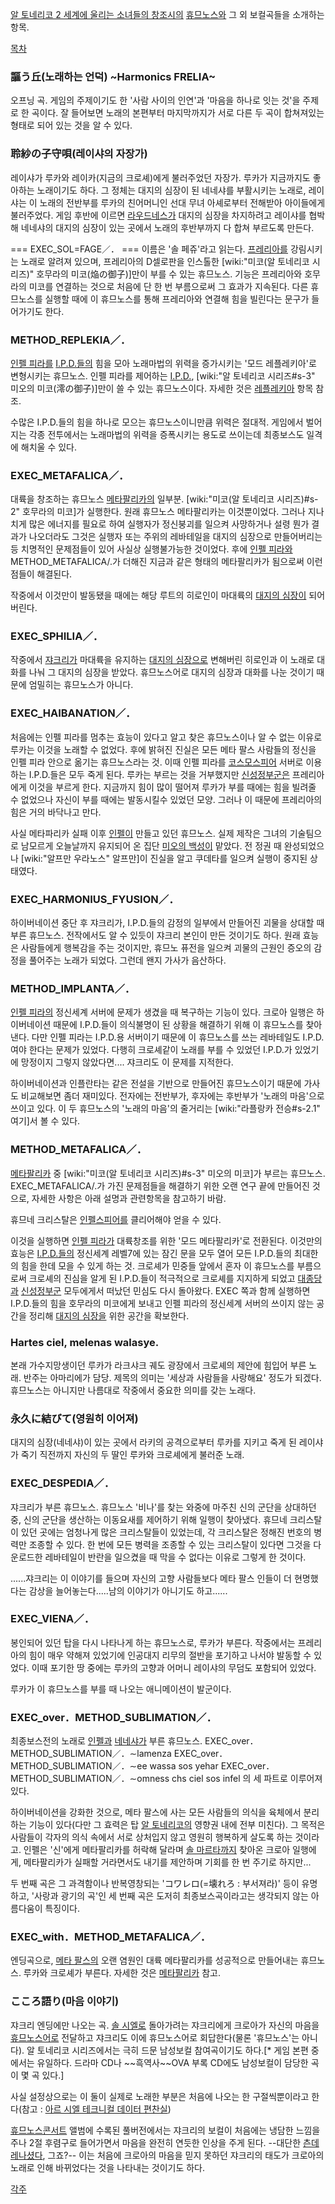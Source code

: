  
[[알 토네리코 2 세계에 울리는 소녀들의 창조시]]의 [[휴므노스]]와 그 외 보컬곡들을 소개하는 항목.

[[목차]]

=== 謳う丘(노래하는 언덕) ~Harmonics FRELIA~ ===
오프닝 곡. 게임의 주제이기도 한 '사람 사이의 인연'과 '마음을 하나로 잇는 것'을 주제로 한 곡이다. 잘 들어보면 노래의 본편부터 마지막까지가 서로 다른 두 곡이 합쳐져있는 형태로 되어 있는 것을 알 수 있다. 

=== 聆紗の子守唄(레이샤의 자장가) ===
레이샤가 루카와 레이카(지금의 크로셰)에게 불러주었던 자장가. 루카가 지금까지도 좋아하는 노래이기도 하다. 그 정체는 대지의 심장이 된 네네샤를 부활시키는 노래로, 레이샤는 이 노래의 전반부를 루카의 친어머니인 선대 무녀 아셰로부터 전해받아 아이들에게 불러주었다. 게임 후반에 이르면 [[라우드네스]]가 대지의 심장을 차지하려고 레이샤를 협박해 네네샤의 대지의 심장이 있는 곳에서 노래의 후반부까지 다 합쳐 부르도록 만든다.

=== EXEC_SOL=FAGE／． ===
이름은 '솔 페쥬'라고 읽는다. [[프레리아]]를 강림시키는 노래로 알려져 있으며, 프레리아의 D셀로판을 인스톨한 [wiki:"미코(알 토네리코 시리즈)" 호무라의 미코(焔の御子)]만이 부를 수 있는 휴므노스. 기능은 프레리아와 호무라의 미코를 연결하는 것으로 처음에 단 한 번 부름으로써 그 효과가 지속된다. 다른 휴므노스를 실행할 때에 이 휴므노스를 통해 프레리아와 연결해 힘을 빌린다는 문구가 들어가기도 한다.

=== METHOD_REPLEKIA／． ===
[[인펠 피라]]를 [[I.P.D.]]들의 힘을 모아 노래마법의 위력을 증가시키는 '모드 레플레키아'로 변형시키는 휴므노스. 인펠 피라를 제어하는 [[I.P.D.]], [wiki:"알 토네리코 시리즈#s-3" 미오의 미코(澪の御子)]만이 쓸 수 있는 휴므노스이다.
자세한 것은 [[레플레키아]] 항목 참조.

수많은 I.P.D.들의 힘을 하나로 모으는 휴므노스이니만큼 위력은 절대적. 게임에서 벌어지는 각종 전투에서는 노래마법의 위력을 증폭시키는 용도로 쓰이는데 최종보스도 일격에 해치울 수 있다.

=== EXEC_METAFALICA／． ===
대륙을 창조하는 휴므노스 [[메타팔리카]]의 일부분. [wiki:"미코(알 토네리코 시리즈)#s-2" 호무라의 미코]가 실행한다. 원래 휴므노스 메타팔리카는 이것뿐이었다. 그러나 지나치게 많은 에너지를 필요로 하여 실행자가 정신붕괴를 일으켜 사망하거나 설령 뭔가 결과가 나오더라도 그것은 실행자 또는 주위의 레바테일을 대지의 심장으로 만들어버리는 등 치명적인 문제점들이 있어 사실상 실행불가능한 것이었다.
후에 [[인펠 피라]]와 METHOD_METAFALICA/.가 더해진 지금과 같은 형태의 메타팔리카가 됨으로써 이런 점들이 해결된다.

작중에서 이것만이 발동됐을 때에는 해당 루트의 히로인이 마대륙의 [[대지의 심장]]이 되어버린다.

=== EXEC_SPHILIA／． ===
작중에서 [[쟈크리]]가 마대륙을 유지하는 [[대지의 심장]]으로 변해버린 히로인과 이 노래로 대화를 나눠 그 대지의 심장을 받았다. 휴므노스어로 대지의 심장과 대화를 나눈 것이기 때문에 엄밀히는 휴므노스가 아니다. 

=== EXEC_HAIBANATION／． ===
처음에는 인펠 피라를 멈추는 효능이 있다고 알고 찾은 휴므노스이나 알 수 없는 이유로 루카는 이것을 노래할 수 없었다. 후에 밝혀진 진실은 모든 메타 팔스 사람들의 정신을 인펠 피라 안으로 옮기는 휴므노스라는 것. 이때 인펠 피라를 [[코스모스피어]] 서버로 이용하는 I.P.D.들은 모두 죽게 된다. 루카는 부르는 것을 거부했지만 [[신성정부군]]은 프레리아에게 이것을 부르게 한다. 지금까지 힘이 많이 떨어져 루카가 부를 때에는 힘을 빌려줄 수 없었으나 자신이 부를 때에는 발동시킬수 있었던 모양. 그러나 이 때문에 프레리아의 힘은 거의 바닥나고 만다.

사실 메타파리카 실패 이후 [[인펠]]이 만들고 있던 휴므노스. 실제 제작은 그녀의 기술팀으로 남모르게 오늘날까지 유지되어 온 집단 [[미오의 백성]]이 맡았다. 전 정권 때 완성되었으나 [wiki:"알프만 우라노스" 알프만]이 진실을 알고 쿠데타를 일으켜 실행이 중지된 상태였다.

=== EXEC_HARMONIUS_FYUSION／． ===
하이버네이션 중단 후 쟈크리가, I.P.D.들의 감정의 일부에서 만들어진 괴물을 상대할 때 부른 휴므노스. 전작에서도 알 수 있듯이 쟈크리 본인이 만든 것이기도 하다. 원래 효능은 사람들에게 행복감을 주는 것이지만, 휴므노 퓨전을 일으켜 괴물의 근원인 증오의 감정을 풀어주는 노래가 되었다. 그런데 왠지 가사가 음산하다.

=== METHOD_IMPLANTA／． ===
[[인펠 피라]]의 정신세계 서버에 문제가 생겼을 때 복구하는 기능이 있다. 크로아 일행은 하이버네이션 때문에 I.P.D.들이 의식불명이 된 상황을 해결하기 위해 이 휴므노스를 찾아낸다. 다만 인펠 피라는 I.P.D.용 서버이기 때문에 이 휴므노스를 쓰는 레바테일도 I.P.D. 여야 한다는 문제가 있었다. 다행히 크로셰같이 노래를 부를 수 있었던 I.P.D.가 있었기에 망정이지 그렇지 않았다면.... 쟈크리도 이 문제를 지적한다.

하이버네이션과 인플란타는 같은 전설을 기반으로 만들어진 휴므노스이기 때문에 가사도 비교해보면 좀더 재미있다. 전자에는 전반부가, 후자에는 후반부가 '노래의 마음'으로 쓰이고 있다. 이 두 휴므노스의 '노래의 마음'의 줄거리는 [wiki:"라플랑카 전승#s-2.1" 여기]서 볼 수 있다.

=== METHOD_METAFALICA／． ===
[[메타팔리카]] 중 [wiki:"미코(알 토네리코 시리즈)#s-3" 미오의 미코]가 부르는 휴므노스.
EXEC_METAFALICA/.가 가진 문제점들을 해결하기 위한 오랜 연구 끝에 만들어진 것으로, 자세한 사항은 아래 설명과 관련항목을 참고하기 바람.

휴므네 크리스탈은 [[인펠스피어]]를 클리어해야 얻을 수 있다.

이것을 실행하면 [[인펠 피라]]가 대륙창조를 위한 '모드 메타팔리카'로 전환된다. 이것만의 효능은 [[I.P.D.]]들의 정신세계 레벨7에 있는 잠긴 문을 모두 열어 모든 I.P.D.들의 최대한의 힘을 한데 모을 수 있게 하는 것. 크로셰가 민중들 앞에서 혼자 이 휴므노스를 부름으로써 크로셰의 진심을 알게 된 I.P.D.들이 적극적으로 크로셰를 지지하게 되었고 [[대종당]]과 [[신성정부군]] 모두에게서 떠났던 민심도 다시 돌아왔다.
EXEC 쪽과 함께 실행하면 I.P.D.들의 힘을 호무라의 미코에게 보내고 인펠 피라의 정신세계 서버의 쓰이지 않는 공간을 정리해 [[대지의 심장]]을 위한 공간을 확보한다.

=== Hartes ciel, melenas walasye. ===
본래 가수지망생이던 루카가 라크샤크 궤도 광장에서 크로셰의 제안에 힘입어 부른 노래. 반주는 아마리에가 담당. 제목의 의미는 '세상과 사람들을 사랑해요' 정도가 되겠다. 휴므노스는 아니지만 나름대로 작중에서 중요한 의미를 갖는 노래다.

=== 永久に結びて(영원히 이어져) ===
대지의 심장(네네샤)이 있는 곳에서 라키의 공격으로부터 루카를 지키고 죽게 된 레이샤가 죽기 직전까지 자신의 두 딸인 루카와 크로셰에게 불러준 노래.

=== EXEC_DESPEDIA／． ===
쟈크리가 부른 휴므노스. 휴므노스 '비나'를 찾는 와중에 마주친 신의 군단을 상대하던 중, 신의 군단을 생산하는 이동요새를 제어하기 위해 일행이 찾아냈다. 휴므네 크리스탈이 있던 곳에는 엄청나게 많은 크리스탈들이 있었는데, 각 크리스탈은 정해진 번호의 병력만 조종할 수 있다. 한 번에 모든 병력을 조종할 수 있는 크리스탈이 있다면 그것을 다운로드한 레바테일이 반란을 일으켰을 때 막을 수 없다는 이유로 그렇게 한 것이다.

......쟈크리는 이 이야기를 들으며 자신의 고향 사람들보다 메타 팔스 인들이 더 현명했다는 감상을 늘어놓는다.....남의 이야기가 아니기도 하고......

=== EXEC_VIENA／． ===
봉인되어 있던 탑을 다시 나타나게 하는 휴므노스로, 루카가 부른다. 작중에서는 프레리아의 힘이 매우 약해져 있었기에 인공대지 리무의 절반을 포기하고 나서야 발동할 수 있었다. 이때 포기한 땅 중에는 루카의 고향과 어머니 레이샤의 무덤도 포함되어 있었다.

루카가 이 휴므노스를 부를 때 나오는 애니메이션이 발군이다.

=== EXEC_over．METHOD_SUBLIMATION／． ===
최종보스전의 노래로 [[인펠]]과 [[네네샤]]가 부른 휴므노스.
EXEC_over．METHOD_SUBLIMATION／．∼lamenza
EXEC_over．METHOD_SUBLIMATION／．∼ee wassa sos yehar
EXEC_over．METHOD_SUBLIMATION／．∼omness chs ciel sos infel
의 세 파트로 이루어져 있다.

하이버네이션을 강화한 것으로, 메타 팔스에 사는 모든 사람들의 의식을 육체에서 분리하는 기능이 있다(다만 그 효력은 탑 [[알 토네리코]]의 영향권 내에 전부 미친다). 그 목적은 사람들이 각자의 의식 속에서 서로 상처입지 않고 영원히 행복하게 살도록 하는 것이라고.
인펠은 '신'에게 메타팔리카를 허락해 달라며 [[솔 마르타]]까지 찾아온 크로아 일행에게, 메타팔리카가 실패할 거라면서도 내기를 제안하며 기회를 한 번 주기로 하지만...

두 번째 곡은 그 과격함이나 반복영창되는 'コワレロ(=壊れろ : 부서져라)' 등이 유명하고, '사랑과 광기의 곡'인 세 번째 곡은 도저히 최종보스곡이라고는 생각되지 않는 아름다움이 특징이다.

=== EXEC_with．METHOD_METAFALICA／． ===
엔딩곡으로, [[메타 팔스]]의 오랜 염원인 대륙 메타팔리카를 성공적으로 만들어내는 휴므노스. 루카와 크로셰가 부른다.
자세한 것은 [[메타팔리카]] 참고.

=== こころ語り(마음 이야기) ===
쟈크리 엔딩에만 나오는 곡. [[솔 시엘]]로 돌아가려는 쟈크리에게 크로아가 자신의 마음을 [[휴므노스어]]로 전달하고 쟈크리도 이에 휴므노스어로 회답한다(물론 '휴므노스'는 아니다). 알 토네리코 시리즈에서는 극히 드문 남성보컬 참여곡이기도 하다.[* 게임 본편 중에서는 유일하다. 드라마 CD나 ~~흑역사~~OVA 부록 CD에도 남성보컬이 담당한 곡이 몇 곡 있다.]

사실 설정상으로는 이 둘이 실제로 노래한 부분은 처음에 나오는 한 구절씩뿐이라고 한다(참고 : [[아르 시엘 테크니컬 데이터 편찬실]])

[[휴므노스]]콘서트 앨범에 수록된 풀버전에서는 쟈크리의 보컬이 처음에는 냉담한 느낌을 주나 2절 후렴구로 들어가면서 마음을 완전히 연듯한 인상을 주게 된다. --대단한 [[츤데레]]나셨다, 그죠?-- 이는 처음에 크로아의 마음을 믿지 못하던 쟈크리의 태도가 크로아의 노래로 인해 바뀌었다는 것을 나타내는 것이기도 하다.

[[각주]]
